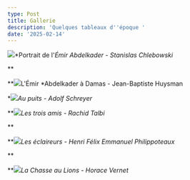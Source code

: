 ```yaml
---
type: Post
title: Gallerie
description: 'Quelques tableaux d''époque '
date: '2025-02-14'
---
```

![](/images/Portrait%20Emir%20Abdelkader%20-%20Stanislas%20Chlebowski.jpg)\*Portrait de l'*Émir Abdelkader - Stanislas Chlebowski*

\*\*

\*\*![](/images/Emir%20Abdelkader%20%C3%A0%20Damas%20-%20Jean-Baptiste%20Huysman%20.jpg)L'Émir \*Abdelkader à Damas - Jean-Baptiste Huysman

\*![](/images/Au%20puits%20-%20Adolf%20Schreyer.jpeg)*Au puits - Adolf Schreyer*

\*\*![](/images/Les%20trois%20amis%20-%20Rachid%20Talbi.jpeg)*Les trois amis - Rachid Talbi*

\*\*

\*\*![](/images/Les%20%C3%A9claireurs%20-%20Henri%20F%C3%A9lix%20Emmanuel%20Philippoteaux.jpg)*Les éclaireurs - Henri Félix Emmanuel Philippoteaux*

\*\*

\*\*![](/images/La%20Chasse%20au%20Lions%20-%20Horace%20Vernet.jpeg)*La Chasse au Lions - Horace Vernet*
